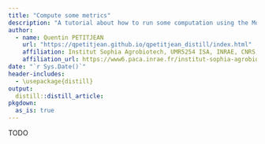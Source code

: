 ```yaml
---
title: "Compute some metrics"
description: "A tutorial about how to run some computation using the MoveR package."
author:
  - name: Quentin PETITJEAN
    url: "https://qpetitjean.github.io/qpetitjean_distill/index.html"
    affiliation: Institut Sophia Agrobiotech, UMR5254 ISA, INRAE, CNRS, Université Côte d’Azur, Sophia-Antipolis, France.
    affiliation_url: https://www6.paca.inrae.fr/institut-sophia-agrobiotech
date: "`r Sys.Date()`"
header-includes:
  - \usepackage{distill}
output: 
  distill::distill_article:
pkgdown:
  as_is: true
---
```


TODO